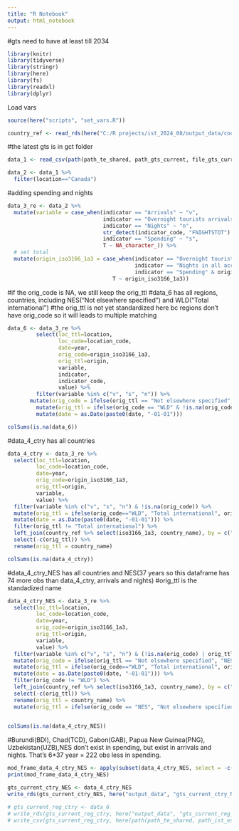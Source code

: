 ```yaml
---
title: "R Notebook"
output: html_notebook
---
```

#gts need to have at least till 2034
```r
library(knitr)
library(tidyverse)
library(stringr)
library(here)
library(fs)
library(readxl)
library(dplyr)
```

Load vars
```r

source(here("scripts", "set_vars.R"))

country_ref <- read_rds(here("C:/R projects/ist_2024_08/output_data/country_ref.rds"))


```

#the latest gts is in gct folder
```r
data_1 <- read_csv(path(path_te_shared, path_gts_current, file_gts_current))

data_2 <- data_1 %>%
  filter(location=="Canada")

```

#adding spending and nights
```r

data_3_re <- data_2 %>% 
  mutate(variable = case_when(indicator == "Arrivals" ~ "v",
                              indicator == "Overnight tourists arrivals" ~ "v",
                              indicator == "Nights" ~ "n",
                              str_detect(indicator_code, "FNIGHTSTOT") ~ "n",
                              indicator == "Spending" ~ "s",
                              T ~ NA_character_)) %>%
  # set total
  mutate(origin_iso3166_1a3 = case_when(indicator == "Overnight tourists arrivals" ~ "WLD",
                                        indicator == "Nights in all accommodation types (international)" ~ "WLD",
                                        indicator == "Spending" & origin == "World" ~ "WLD",
                                 T ~ origin_iso3166_1a3)) 


```

#if the orig_code is NA, we still keep the orig_ttl
#data_6 has all regions, countries, including NES("Not elsewhere specified") and WLD("Total international")
#the orig_ttl is not yet standardized here bc regions don't have orig_code so it will leads to multiple matching
```r
data_6 <- data_3_re %>%
	     select(loc_ttl=location,
	            loc_code=location_code, 
	            date=year,
	            orig_code=origin_iso3166_1a3,
	            orig_ttl=origin,
	            variable,
	            indicator, 
	            indicator_code, 
	            value) %>%
	     filter(variable %in% c("v", "s", "n")) %>%
       mutate(orig_code = ifelse(orig_ttl == "Not elsewhere specified", "NES", orig_code)) %>%
	     mutate(orig_ttl = ifelse(orig_code == "WLD" & !is.na(orig_code), "Total international", orig_ttl)) %>%
	     mutate(date = as.Date(paste0(date, "-01-01")))

colSums(is.na(data_6))
```


#data_4_ctry has all countries
```r
data_4_ctry <- data_3_re %>%
  select(loc_ttl=location,
         loc_code=location_code, 
         date=year,
         orig_code=origin_iso3166_1a3,
         orig_ttl=origin,
         variable,
         value) %>%
  filter(variable %in% c("v", "s", "n") & !is.na(orig_code)) %>%
  mutate(orig_ttl = ifelse(orig_code=="WLD", "Total international", orig_ttl)) %>%
  mutate(date = as.Date(paste0(date, "-01-01"))) %>%
  filter(orig_ttl != "Total international") %>%
  left_join(country_ref %>% select(iso3166_1a3, country_name), by = c("orig_code" = "iso3166_1a3")) %>%
  select(-c(orig_ttl)) %>%
  rename(orig_ttl = country_name)

colSums(is.na(data_4_ctry))
```
#data_4_ctry_NES has all countries and NES(37 years so this dataframe has 74 more obs than data_4_ctry, arrivals and nights)
#orig_ttl is the standadized name
```r
data_4_ctry_NES <- data_3_re %>%
  select(loc_ttl=location,
         loc_code=location_code, 
         date=year,
         orig_code=origin_iso3166_1a3,
         orig_ttl=origin,
         variable,
         value) %>%
  filter(variable %in% c("v", "s", "n") & (!is.na(orig_code) | orig_ttl == "Not elsewhere specified")) %>%
  mutate(orig_code = ifelse(orig_ttl == "Not elsewhere specified", "NES", orig_code)) %>%
  mutate(orig_ttl = ifelse(orig_code=="WLD", "Total international", orig_ttl)) %>%
  mutate(date = as.Date(paste0(date, "-01-01"))) %>%
  filter(orig_code != "WLD") %>%
  left_join(country_ref %>% select(iso3166_1a3, country_name), by = c("orig_code" = "iso3166_1a3")) %>%
  select(-c(orig_ttl)) %>%
  rename(orig_ttl = country_name) %>%
  mutate(orig_ttl = ifelse(orig_code == "NES", "Not elsewhere specified", orig_ttl))
  

colSums(is.na(data_4_ctry_NES))
```
#Burundi(BDI), Chad(TCD), Gabon(GAB), Papua New Guinea(PNG), Uzbekistan(UZB),NES don't exist in spending, but exist in arrivals and nights. That's 6*37 year = 222 obs less in spending.
```r
mod_frame_data_4_ctry_NES <- apply(subset(data_4_ctry_NES, select = -c(value)), 2 , table)
print(mod_frame_data_4_ctry_NES)
```



```r
gts_current_ctry_NES <- data_4_ctry_NES
write_rds(gts_current_ctry_NES, here("output_data", "gts_current_ctry_NES.rds"))

# gts_current_reg_ctry <- data_6
# write_rds(gts_current_reg_ctry, here("output_data", "gts_current_reg_ctry.rds"))
# write_csv(gts_current_reg_ctry, here(path(path_te_shared, path_ist_est_2408), "gts_current_reg_ctry.csv"))

```

